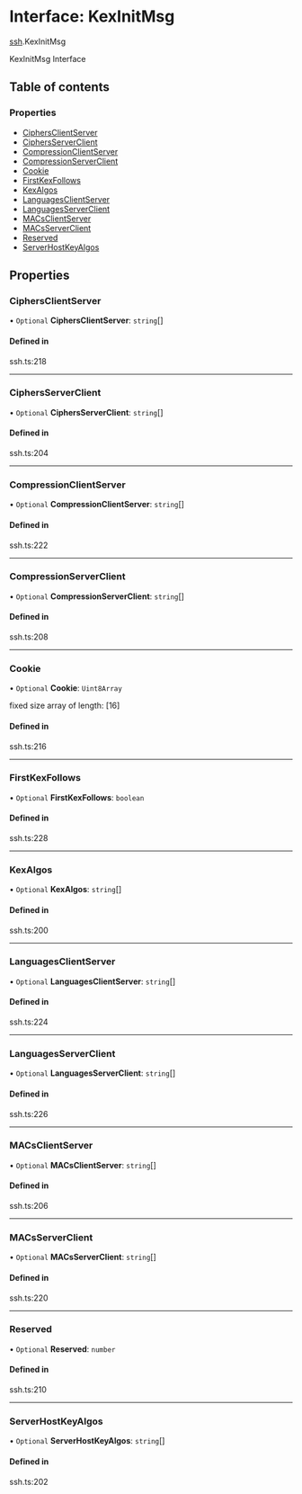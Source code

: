# Interface: KexInitMsg

[ssh](/templates/protocols/javascript/modules/ssh).KexInitMsg

KexInitMsg Interface

## Table of contents

### Properties

- [CiphersClientServer](/templates/protocols/javascript/modules/ssh.KexInitMsg#ciphersclientserver)
- [CiphersServerClient](/templates/protocols/javascript/modules/ssh.KexInitMsg#ciphersserverclient)
- [CompressionClientServer](/templates/protocols/javascript/modules/ssh.KexInitMsg#compressionclientserver)
- [CompressionServerClient](/templates/protocols/javascript/modules/ssh.KexInitMsg#compressionserverclient)
- [Cookie](/templates/protocols/javascript/modules/ssh.KexInitMsg#cookie)
- [FirstKexFollows](/templates/protocols/javascript/modules/ssh.KexInitMsg#firstkexfollows)
- [KexAlgos](/templates/protocols/javascript/modules/ssh.KexInitMsg#kexalgos)
- [LanguagesClientServer](/templates/protocols/javascript/modules/ssh.KexInitMsg#languagesclientserver)
- [LanguagesServerClient](/templates/protocols/javascript/modules/ssh.KexInitMsg#languagesserverclient)
- [MACsClientServer](/templates/protocols/javascript/modules/ssh.KexInitMsg#macsclientserver)
- [MACsServerClient](/templates/protocols/javascript/modules/ssh.KexInitMsg#macsserverclient)
- [Reserved](/templates/protocols/javascript/modules/ssh.KexInitMsg#reserved)
- [ServerHostKeyAlgos](/templates/protocols/javascript/modules/ssh.KexInitMsg#serverhostkeyalgos)

## Properties

### CiphersClientServer

• `Optional` **CiphersClientServer**: `string`[]

#### Defined in

ssh.ts:218

___

### CiphersServerClient

• `Optional` **CiphersServerClient**: `string`[]

#### Defined in

ssh.ts:204

___

### CompressionClientServer

• `Optional` **CompressionClientServer**: `string`[]

#### Defined in

ssh.ts:222

___

### CompressionServerClient

• `Optional` **CompressionServerClient**: `string`[]

#### Defined in

ssh.ts:208

___

### Cookie

• `Optional` **Cookie**: `Uint8Array`

fixed size array of length: [16]

#### Defined in

ssh.ts:216

___

### FirstKexFollows

• `Optional` **FirstKexFollows**: `boolean`

#### Defined in

ssh.ts:228

___

### KexAlgos

• `Optional` **KexAlgos**: `string`[]

#### Defined in

ssh.ts:200

___

### LanguagesClientServer

• `Optional` **LanguagesClientServer**: `string`[]

#### Defined in

ssh.ts:224

___

### LanguagesServerClient

• `Optional` **LanguagesServerClient**: `string`[]

#### Defined in

ssh.ts:226

___

### MACsClientServer

• `Optional` **MACsClientServer**: `string`[]

#### Defined in

ssh.ts:206

___

### MACsServerClient

• `Optional` **MACsServerClient**: `string`[]

#### Defined in

ssh.ts:220

___

### Reserved

• `Optional` **Reserved**: `number`

#### Defined in

ssh.ts:210

___

### ServerHostKeyAlgos

• `Optional` **ServerHostKeyAlgos**: `string`[]

#### Defined in

ssh.ts:202
